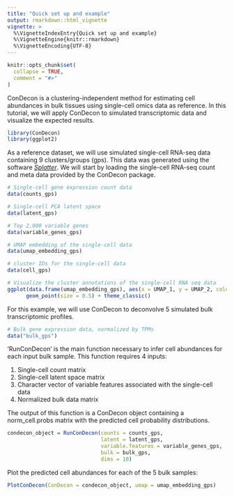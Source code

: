 ```yaml
---
title: "Quick set up and example"
output: rmarkdown::html_vignette
vignette: >
  %\VignetteIndexEntry{Quick set up and example}
  %\VignetteEngine{knitr::rmarkdown}
  %\VignetteEncoding{UTF-8}
---
```


```r
knitr::opts_chunk$set(
  collapse = TRUE,
  comment = "#>"
)
```

ConDecon is a clustering-independent method for estimating cell abundances in bulk tissues using single-cell omics data as reference. In this tutorial, we will apply ConDecon to simulated transcriptomic data and visualize the expected results.

```r
library(ConDecon)
library(ggplot2)
```

As a reference dataset, we will use simulated single-cell RNA-seq data containing 9 clusters/groups (gps). This data was generated using the software [*Splatter*](https://doi.org/10.1186/s13059-017-1305-0). We will start by loading the single-cell RNA-seq count and meta data provided by the ConDecon package.

```r
# Single-cell gene expression count data
data(counts_gps)

# Single-cell PCA latent space
data(latent_gps)

# Top 2,000 variable genes
data(variable_genes_gps)

# UMAP embedding of the single-cell data
data(umap_embedding_gps)

# cluster IDs for the single-cell data
data(cell_gps)
```

```r
# Visualize the cluster annotations of the single-cell RNA seq data
ggplot(data.frame(umap_embedding_gps), aes(x = UMAP_1, y = UMAP_2, color = cell_gps)) + 
      geom_point(size = 0.5) + theme_classic()
```

For this example, we will use ConDecon to deconvolve 5 simulated bulk transcriptomic profiles.

```r
# Bulk gene expression data, normalized by TPMs
data("bulk_gps")
```

‘RunConDecon’ is the main function necessary to infer cell abundances for each input bulk sample. This function requires 4 inputs:

1. Single-cell count matrix
2. Single-cell latent space matrix
3. Character vector of variable features associated with the single-cell data
4. Normalized bulk data matrix

The output of this function is a ConDecon object containing a norm_cell.probs matrix with the predicted cell probability distributions.

```r
condecon_object = RunConDecon(counts = counts_gps, 
                              latent = latent_gps, 
                              variable.features = variable_genes_gps, 
                              bulk = bulk_gps, 
                              dims = 10)
```

Plot the predicted cell abundances for each of the 5 bulk samples:

```r
PlotConDecon(ConDecon = condecon_object, umap = umap_embedding_gps)
```

